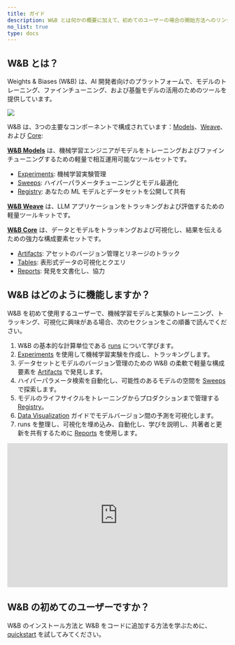 ```yaml
---
title: ガイド
description: W&B とは何かの概要に加えて、初めてのユーザーの場合の開始方法へのリンクを提供します。
no_list: true
type: docs
---
```


## W&B とは？

Weights & Biases (W&B) は、AI 開発者向けのプラットフォームで、モデルのトレーニング、ファインチューニング、および基盤モデルの活用のためのツールを提供しています。

<Frame>
    <img src="/images/general/architecture.png"  />
</Frame>

W&B は、3つの主要なコンポーネントで構成されています：[Models](/ja/models)、[Weave](https://wandb.github.io/weave/)、および [Core](/ja/models/core/):

**[W&B Models](/ja/models/)** は、機械学習エンジニアがモデルをトレーニングおよびファインチューニングするための軽量で相互運用可能なツールセットです。
- [Experiments](/ja/models/track/): 機械学習実験管理
- [Sweeps](/ja/models/sweeps/): ハイパーパラメータチューニングとモデル最適化
- [Registry](/ja/models/core/registry/): あなたの ML モデルとデータセットを公開して共有

**[W&B Weave](/ja/guides/weave/)** は、LLM アプリケーションをトラッキングおよび評価するための軽量ツールキットです。

**[W&B Core](/ja/models/core/)** は、データとモデルをトラッキングおよび可視化し、結果を伝えるための強力な構成要素セットです。
- [Artifacts](/ja/models/artifacts/): アセットのバージョン管理とリネージのトラック
- [Tables](/ja/models/tables/): 表形式データの可視化とクエリ
- [Reports](/ja/models/reports/): 発見を文書化し、協力

## W&B はどのように機能しますか？

W&B を初めて使用するユーザーで、機械学習モデルと実験のトレーニング、トラッキング、可視化に興味がある場合、次のセクションをこの順番で読んでください。

1. W&B の基本的な計算単位である [runs](/ja/models/runs/) について学びます。
2. [Experiments](/ja/models/track/) を使用して機械学習実験を作成し、トラッキングします。
3. データセットとモデルのバージョン管理のための W&B の柔軟で軽量な構成要素を [Artifacts](/ja/models/artifacts/) で発見します。
4. ハイパーパラメータ検索を自動化し、可能性のあるモデルの空間を [Sweeps](/ja/models/sweeps/) で探索します。
5. モデルのライフサイクルをトレーニングからプロダクションまで管理する [Registry](/ja/models/core/registry/)。
6. [Data Visualization](/ja/models/tables/) ガイドでモデルバージョン間の予測を可視化します。
7. runs を整理し、可視化を埋め込み、自動化し、学びを説明し、共著者と更新を共有するために [Reports](/ja/models/reports/) を使用します。

<iframe width="100%" height="330" src="https://www.youtube.com/embed/tHAFujRhZLA" title="Weights &amp; Biases End-to-End Demo" frameborder="0" allow="accelerometer; autoplay; clipboard-write; encrypted-media; gyroscope; picture-in-picture; web-share" allowfullscreen></iframe>

## W&B の初めてのユーザーですか？

W&B のインストール方法と W&B をコードに追加する方法を学ぶために、[quickstart](/ja/models/quickstart/) を試してみてください。